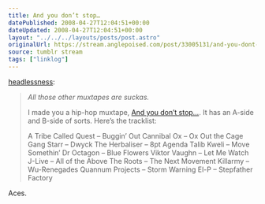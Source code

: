 ```yaml
---
title: And you don’t stop…
datePublished: 2008-04-27T12:04:51+00:00
dateUpdated: 2008-04-27T12:04:51+00:00
layout: "../../../layouts/posts/post.astro"
originalUrl: https://stream.anglepoised.com/post/33005131/and-you-dont-stop
source: tumblr stream
tags: ["linklog"]
---
```


[headlessness][1]:

> _All those other muxtapes are suckas._
>
> I made you a hip-hop muxtape, [And you don’t stop…][2]. It has an A-side and B-side of sorts. Here’s the tracklist:
>
> A Tribe Called Quest &#8211; Buggin’ Out
> Cannibal Ox &#8211; Ox Out the Cage
> Gang Starr &#8211; Dwyck
> The Herbaliser &#8211; 8pt Agenda
> Talib Kweli &#8211; Move Somethin’
> Dr Octagon &#8211; Blue Flowers
> Viktor Vaughn &#8211; Let Me Watch
> J-Live &#8211; All of the Above
> The Roots &#8211; The Next Movement
> Killarmy &#8211; Wu-Renegades
> Quannum Projects &#8211; Storm Warning
> El-P &#8211; Stepfather Factory

Aces.

[1]: http://headlessness.com/post/32998759
[2]: http://andyoudontstop.muxtape.com/
